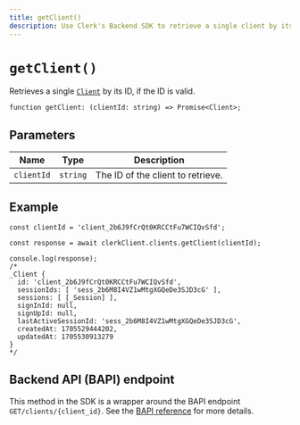 ```yaml
---
title: getClient()
description: Use Clerk's Backend SDK to retrieve a single client by its ID.
---
```


# `getClient()`

Retrieves a single [`Client`](/docs/references/javascript/client) by its ID, if the ID is valid.

```tsx
function getClient: (clientId: string) => Promise<Client>;
```

## Parameters

| Name | Type | Description |
| --- | --- | --- |
| `clientId` | `string` | The ID of the client to retrieve. |

## Example

```tsx
const clientId = 'client_2b6J9fCrQt0KRCCtFu7WCIQvSfd';

const response = await clerkClient.clients.getClient(clientId);

console.log(response);
/*
_Client {
  id: 'client_2b6J9fCrQt0KRCCtFu7WCIQvSfd',
  sessionIds: [ 'sess_2b6M8I4VZ1wMtgXGQeDe3SJD3cG' ],
  sessions: [ [_Session] ],
  signInId: null,
  signUpId: null,
  lastActiveSessionId: 'sess_2b6M8I4VZ1wMtgXGQeDe3SJD3cG',
  createdAt: 1705529444202,
  updatedAt: 1705530913279
}
*/
```

## Backend API (BAPI) endpoint

This method in the SDK is a wrapper around the BAPI endpoint `GET/clients/{client_id}`. See the [BAPI reference](https://clerk.com/docs/reference/backend-api/tag/Clients#operation/GetClient) for more details.
